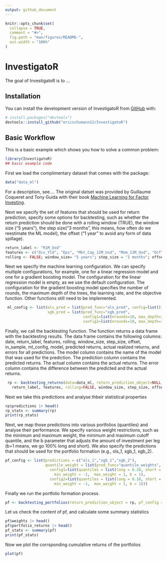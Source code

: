 ```yaml
---
output: github_document
---
```


<!-- README.md is generated from README.Rmd. Please edit that file -->

```r
knitr::opts_chunk$set(
  collapse = TRUE,
  comment = "#>",
  fig.path = "man/figures/README-",
  out.width = "100%"
)
```

# InvestigatoR

<!-- badges: start -->
<!-- badges: end -->

The goal of InvestigatoR is to ...

## Installation

You can install the development version of InvestigatoR from [GitHub](https://github.com/) with:

``` r
# install.packages("devtools")
devtools::install_github("ericschumann12/InvestigatoR")
```

## Basic Workflow

This is a basic example which shows you how to solve a common problem:

```r
library(InvestigatoR)
## basic example code
```

First we load the complimentary dataset that comes with the package:

```r
data("data_ml")
```

For a description, see.... The original datset was provided by Guillaume Coqueret and Tony Guida with their book [Machine Learning for Factor Investing](https://mlfactor.com).

Next we specify the set of features that should be used for return prediction, specify some options for backtesting, such as whether the return prediction should be done with a rolling window (TRUE), the window size ("5 years"), the step size("3 months", this means, how often do we reestimate the ML model), the offset ("1 year" to avoid any form of data spillage).

```r
return_label <- "R1M_Usd"
features <- c("Div_Yld", "Eps", "Mkt_Cap_12M_Usd", "Mom_11M_Usd", "Ocf", "Pb", "Vol1Y_Usd")
rolling <- FALSE; window_size= "5 years"; step_size = "1 months"; offset = "1 month"; in_sample = TRUE
```

Next we specify the machine learning configuration. We can specify multiple configurations, for example, one for a linear regression model and one for a gradient boosting model. The configuration for the linear regression model is empty, as we use the default configuration. The configuration for the gradient boosting model specifies the number of rounds, the maximum depth of the trees, the learning rate, and the objective function. Other functions still need to be implemented.

```r
 ml_config <- list(ols_pred = list(pred_func="ols_pred", config=list()),
                   xgb_pred = list(pred_func="xgb_pred", 
                                   config1=list(nrounds=10, max_depth=3, eta=0.3, objective="reg:squarederror"),
                                   config2=list(nrounds=10, max_depth=3, eta=0.1, objective="reg:squarederror")))
```

Finally, we call the backtesting function. The function returns a data frame with the backtesting results. The data frame contains the following columns: date, return_label, features, rolling, window_size, step_size, offset, in_sample, ml_config, model, predicted returns, actual realized returns, and errors for all predictions. The model column contains the name of the model that was used for the prediction. The prediction column contains the predicted returns. The actual column contains the actual returns. The error column contains the difference between the predicted and the actual returns.

```r
 rp <- backtesting_returns(data=data_ml, return_prediction_object=NULL,
   return_label, features, rolling=FALSE, window_size, step_size, offset, in_sample, ml_config, append=FALSE, num_cores=NULL)
```

Next we take this predictions and analyse thbeir statistical properties

```r
rp$predictions |> head()
rp_stats <- summary(rp)
print(rp_stats)
```

Next, we map those predictions into various portfolios (quantiles) and analyse their performance. We specify various weight restrictions, such as the minimum and maximum weight, the minimum and maximum cutoff quantile, and the b parameter that adjusts the amount of investment per leg (b=1 means, we go 100% long and short). We also specify the predictions that should be used for the portfolio formation (e.g., ols_1, xgb_1, xgb_2). 


```r
pf_config <- list(predictions = c("ols_1","xgb_1","xgb_2"),
                  quantile_weight = list(pred_func="quantile_weights",
                    config1=list(quantiles = list(long = 0.20, short = 0.20),allow_short_sale = FALSE,
                      min_weight = -1,  max_weight = 1, b = 1),
                    config2=list(quantiles = list(long = 0.10, short = 0.10),allow_short_sale = FALSE,
                      min_weight = -1,  max_weight = 1, b = 1)))
```

Finally we run the portfolio formation process.

```r
pf <- backtesting_portfolios(return_prediction_object = rp, pf_config = pf_config)
```
Let us check the content of pf, and calculate some summary statistics

```r
pf$weights |> head()
pf$portfolio_returns |> head()
pf_stats <- summary(pf)
print(pf_stats)
```

Now we plot the corrsponding cumulative returns of the portfolios

```r
plot(pf)
```






